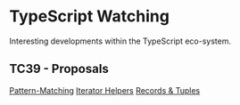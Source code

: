 # TypeScript Watching

Interesting developments within the TypeScript eco-system.

## TC39 - Proposals

[Pattern-Matching](https://github.com/tc39/proposal-pattern-matching)
[Iterator Helpers](https://github.com/tc39/proposal-iterator-helpers)
[Records & Tuples](https://github.com/tc39/proposal-record-tuple)
